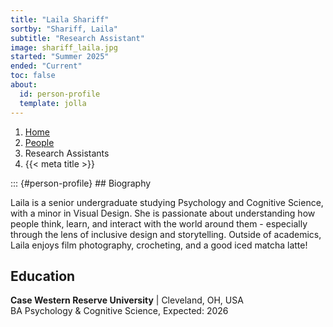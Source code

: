```yaml
---
title: "Laila Shariff"
sortby: "Shariff, Laila"
subtitle: "Research Assistant"
image: shariff_laila.jpg
started: "Summer 2025"
ended: "Current"
toc: false
about:
  id: person-profile
  template: jolla
---
```


```{=html}
<nav aria-label="breadcrumb">
  <ol class="breadcrumb">
    <li class="breadcrumb-item"><a href="../../index.html">Home</a></li>
    <li class="breadcrumb-item"><a href="../../people.html">People</a></li>
    <li class="breadcrumb-item">Research Assistants</li>
    <li class="breadcrumb-item active" aria-current="page">{{< meta title >}}</li>
  </ol>
</nav>
```
::: {#person-profile}
## Biography

Laila is a senior undergraduate studying Psychology and Cognitive Science, with a minor in Visual Design. She is passionate about understanding how people think, learn, and interact with the world around them - especially through the lens of inclusive design and storytelling. Outside of academics, Laila enjoys film photography, crocheting, and a good iced matcha latte!


## Education

**Case Western Reserve University** \| Cleveland, OH, USA<br /> BA 
Psychology & Cognitive Science, Expected: 2026